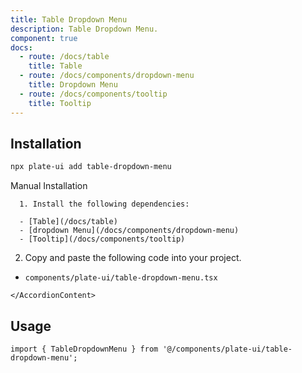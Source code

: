 ```yaml
---
title: Table Dropdown Menu
description: Table Dropdown Menu.
component: true
docs:
  - route: /docs/table
    title: Table
  - route: /docs/components/dropdown-menu
    title: Dropdown Menu
  - route: /docs/components/tooltip
    title: Tooltip
---
```


[//]: # '<ComponentExample src="/src/components/examples/PlaygroundDemo.tsx">'
[//]: # '  <PlaygroundDemo />'
[//]: # '</ComponentExample>'

## Installation

```bash
npx plate-ui add table-dropdown-menu
```

<Accordion type="single" collapsible>
  <AccordionItem value="manual-installation">
    <AccordionTrigger>Manual Installation</AccordionTrigger>
    <AccordionContent>

      1. Install the following dependencies:

      - [Table](/docs/table)
      - [dropdown Menu](/docs/components/dropdown-menu)
      - [Tooltip](/docs/components/tooltip)

2. Copy and paste the following code into your project.

- `components/plate-ui/table-dropdown-menu.tsx`

<ComponentSource src="/src/components/plate-ui/table-dropdown-menu.tsx" />
      
    </AccordionContent>

  </AccordionItem>
</Accordion>

## Usage

```tsx
import { TableDropdownMenu } from '@/components/plate-ui/table-dropdown-menu';
```

```tsx

```
